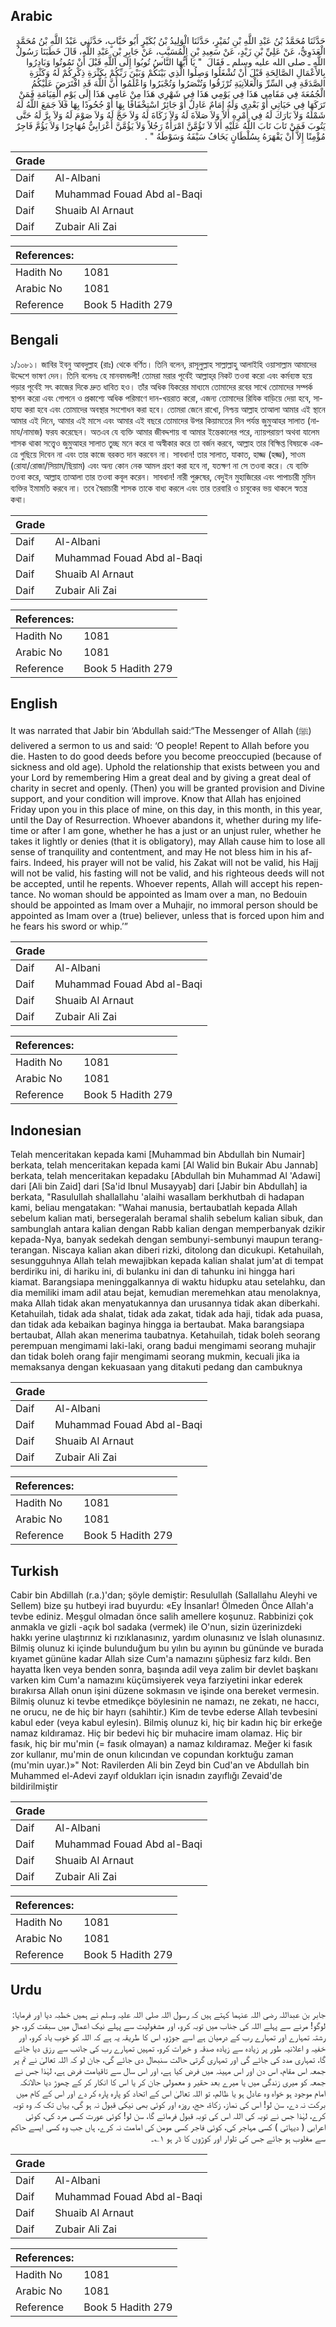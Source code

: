 ## Arabic


<div dir="rtl" lang="ar" style={{fontSize:'larger',backgroundColor:'#f8f9fa',padding:20}}>
حَدَّثَنَا مُحَمَّدُ بْنُ عَبْدِ اللَّهِ بْنِ نُمَيْرٍ، حَدَّثَنَا الْوَلِيدُ بْنُ بُكَيْرٍ أَبُو خَبَّابٍ، حَدَّثَنِي عَبْدُ اللَّهِ بْنُ مُحَمَّدٍ الْعَدَوِيُّ، عَنْ عَلِيِّ بْنِ زَيْدٍ، عَنْ سَعِيدِ بْنِ الْمُسَيَّبِ، عَنْ جَابِرِ بْنِ عَبْدِ اللَّهِ، قَالَ خَطَبَنَا رَسُولُ اللَّهِ ـ صلى الله عليه وسلم ـ فَقَالَ ‏ "‏ يَا أَيُّهَا النَّاسُ تُوبُوا إِلَى اللَّهِ قَبْلَ أَنْ تَمُوتُوا وَبَادِرُوا بِالأَعْمَالِ الصَّالِحَةِ قَبْلَ أَنْ تُشْغَلُوا وَصِلُوا الَّذِي بَيْنَكُمْ وَبَيْنَ رَبِّكُمْ بِكَثْرَةِ ذِكْرِكُمْ لَهُ وَكَثْرَةِ الصَّدَقَةِ فِي السِّرِّ وَالْعَلاَنِيَةِ تُرْزَقُوا وَتُنْصَرُوا وَتُجْبَرُوا وَاعْلَمُوا أَنَّ اللَّهَ قَدِ افْتَرَضَ عَلَيْكُمُ الْجُمُعَةَ فِي مَقَامِي هَذَا فِي يَوْمِي هَذَا فِي شَهْرِي هَذَا مِنْ عَامِي هَذَا إِلَى يَوْمِ الْقِيَامَةِ فَمَنْ تَرَكَهَا فِي حَيَاتِي أَوْ بَعْدِي وَلَهُ إِمَامٌ عَادِلٌ أَوْ جَائِرٌ اسْتِخْفَافًا بِهَا أَوْ جُحُودًا بِهَا فَلاَ جَمَعَ اللَّهُ لَهُ شَمْلَهُ وَلاَ بَارَكَ لَهُ فِي أَمْرِهِ أَلاَ وَلاَ صَلاَةَ لَهُ وَلاَ زَكَاةَ لَهُ وَلاَ حَجَّ لَهُ وَلاَ صَوْمَ لَهُ وَلاَ بِرَّ لَهُ حَتَّى يَتُوبَ فَمَنْ تَابَ تَابَ اللَّهُ عَلَيْهِ أَلاَ لاَ تَؤُمَّنَّ امْرَأَةٌ رَجُلاً وَلاَ يَؤُمَّنَّ أَعْرَابِيٌّ مُهَاجِرًا وَلاَ يَؤُمَّ فَاجِرٌ مُؤْمِنًا إِلاَّ أَنْ يَقْهَرَهُ بِسُلْطَانٍ يَخَافُ سَيْفَهُ وَسَوْطَهُ ‏"‏ ‏.‏
</div>
<div style={{backgroundColor:'#f8f9fa',padding:20, marginBottom: 10}}><table> <thead> <tr> <th>Grade</th> <th></th> </tr> </thead> <tbody> <tr><td>Daif</td><td>Al-Albani</td></tr><tr><td>Daif</td><td>Muhammad Fouad Abd al-Baqi</td></tr><tr><td>Daif</td><td>Shuaib Al Arnaut</td></tr><tr><td>Daif</td><td>Zubair Ali Zai</td></tr></tbody></table><table> <thead> <tr> <th>References:</th> <th></th> </tr> </thead> <tbody><tr><td>Hadith No</td><td>1081</td></tr><tr><td>Arabic No</td><td>1081</td></tr><tr><td>Reference</td><td>Book 5 Hadith 279</td></tr></tbody></table></div>

## Bengali


<div dir="ltr" lang="bn" style={{fontSize:'larger',backgroundColor:'#f8f9fa',padding:20}}>
১/১০৮১। জাবির ইবনু আবদুল্লাহ (রাঃ) থেকে বর্ণিত। তিনি বলেন, রাসূলুল্লাহ সাল্লাল্লাহু আলাইহি ওয়াসাল্লাম আমাদের উদ্দেশে ভাষণ দেন। তিনি বলেনঃ হে মানবমন্ডলী! তোমরা মরার পূর্বেই আল্লাহ্‌র নিকট তওবা করো এবং কর্মব্যস্ত হয়ে পড়ার পূর্বেই সৎ কাজের দিকে দ্রুত ধাবিত হও। তাঁর অধিক যিকরের মাধ্যমে তোমাদের রবের সাথে তোমাদের সম্পর্ক স্থাপন করো এবং গোপনে ও প্রকাশ্যে অধিক পরিমাণে দান-খয়রাত করো, এজন্য তোমাদের রিযিক বাড়িয়ে দেয়া হবে, সাহায্য করা হবে এবং তোমাদের অবস্থার সংশোধন করা হবে। তোমরা জেনে রাখো, নিশ্চয় আল্লাহ তাআলা আমার এই স্থানে আমার এই দিনে, আমার এই মাসে এবং আমার এই বছরে তোমাদের উপর কিয়ামতের দিন পর্যন্ত জুমুআহর সালাত (নামায/নামাজ) ফরয করেছেন। অতএব যে ব্যক্তি আমার জীবদ্দশায় বা আমার ইন্তেকালের পরে, ন্যায়পরায়ণ অথবা যালেম শাসক থাকা সত্ত্বেও জুমুআহর সালাত তুচ্ছ মনে করে বা অস্বীকার করে তা বর্জন করবে, আল্লাহ তার বিক্ষিপ্ত বিষয়কে একত্রে গুছিয়ে দিবেন না এবং তার কাজে বরকত দান করবেন না। সাবধান! তার সালাত, যাকাত, হাজ্জ (হজ্জ), সাওম (রোযা/রোজা/সিয়াম/ছিয়াম) এবং অন্য কোন নেক আমল গ্রহণ করা হবে না, যতক্ষণ না সে তওবা করে। যে ব্যক্তি তওবা করে, আল্লাহ তাআলা তার তওবা কবূল করেন। সাবধান! নারী পুরুষের, বেদুইন মুহাজিরের এবং পাপাচারী মুমিন ব্যক্তির ইমামতি করবে না। তবে স্বৈরাচারী শাসক তাকে বাধ্য করলে এবং তার তরবারি ও চাবুকের ভয় থাকলে স্বতন্ত্র কথা।
</div>
<div style={{backgroundColor:'#f8f9fa',padding:20, marginBottom: 10}}><table> <thead> <tr> <th>Grade</th> <th></th> </tr> </thead> <tbody> <tr><td>Daif</td><td>Al-Albani</td></tr><tr><td>Daif</td><td>Muhammad Fouad Abd al-Baqi</td></tr><tr><td>Daif</td><td>Shuaib Al Arnaut</td></tr><tr><td>Daif</td><td>Zubair Ali Zai</td></tr></tbody></table><table> <thead> <tr> <th>References:</th> <th></th> </tr> </thead> <tbody><tr><td>Hadith No</td><td>1081</td></tr><tr><td>Arabic No</td><td>1081</td></tr><tr><td>Reference</td><td>Book 5 Hadith 279</td></tr></tbody></table></div>

## English


<div dir="ltr" lang="en" style={{fontSize:'larger',backgroundColor:'#f8f9fa',padding:20}}>
It was narrated that Jabir bin ‘Abdullah said:“The Messenger of Allah (ﷺ) delivered a sermon to us and said: ‘O people! Repent to Allah before you die. Hasten to do good deeds before you become preoccupied (because of sickness and old age). Uphold the relationship that exists between you and your Lord by remembering Him a great deal and by giving a great deal of charity in secret and openly. (Then) you will be granted provision and Divine support, and your condition will improve. Know that Allah has enjoined Friday upon you in this place of mine, on this day, in this month, in this year, until the Day of Resurrection. Whoever abandons it, whether during my lifetime or after I am gone, whether he has a just or an unjust ruler, whether he takes it lightly or denies (that it is obligatory), may Allah cause him to lose all sense of tranquility and contentment, and may He not bless him in his affairs. Indeed, his prayer will not be valid, his Zakat will not be valid, his Hajj will not be valid, his fasting will not be valid, and his righteous deeds will not be accepted, until he repents. Whoever repents, Allah will accept his repentance. No woman should be appointed as Imam over a man, no Bedouin should be appointed as Imam over a Muhajir, no immoral person should be appointed as Imam over a (true) believer, unless that is forced upon him and he fears his sword or whip.’”
</div>
<div style={{backgroundColor:'#f8f9fa',padding:20, marginBottom: 10}}><table> <thead> <tr> <th>Grade</th> <th></th> </tr> </thead> <tbody> <tr><td>Daif</td><td>Al-Albani</td></tr><tr><td>Daif</td><td>Muhammad Fouad Abd al-Baqi</td></tr><tr><td>Daif</td><td>Shuaib Al Arnaut</td></tr><tr><td>Daif</td><td>Zubair Ali Zai</td></tr></tbody></table><table> <thead> <tr> <th>References:</th> <th></th> </tr> </thead> <tbody><tr><td>Hadith No</td><td>1081</td></tr><tr><td>Arabic No</td><td>1081</td></tr><tr><td>Reference</td><td>Book 5 Hadith 279</td></tr></tbody></table></div>

## Indonesian


<div dir="ltr" lang="id" style={{fontSize:'larger',backgroundColor:'#f8f9fa',padding:20}}>
Telah menceritakan kepada kami [Muhammad bin Abdullah bin Numair] berkata, telah menceritakan kepada kami [Al Walid bin Bukair Abu Jannab] berkata, telah menceritakan kepadaku [Abdullah bin Muhammad Al 'Adawi] dari [Ali bin Zaid] dari [Sa'id Ibnul Musayyab] dari [Jabir bin Abdullah] ia berkata, "Rasulullah shallallahu 'alaihi wasallam berkhutbah di hadapan kami, beliau mengatakan: "Wahai manusia, bertaubatlah kepada Allah sebelum kalian mati, bersegeralah beramal shalih sebelum kalian sibuk, dan sambunglah antara kalian dengan Rabb kalian dengan memperbanyak dzikir kepada-Nya, banyak sedekah dengan sembunyi-sembunyi maupun terang-terangan. Niscaya kalian akan diberi rizki, ditolong dan dicukupi. Ketahuilah, sesungguhnya Allah telah mewajibkan kepada kalian shalat jum'at di tempat berdiriku ini, di hariku ini, di bulanku ini dan di tahunku ini hingga hari kiamat. Barangsiapa meninggalkannya di waktu hidupku atau setelahku, dan dia memiliki imam adil atau bejat, kemudian meremehkan atau menolaknya, maka Allah tidak akan menyatukannya dan urusannya tidak akan diberkahi. Ketahuilah, tidak ada shalat, tidak ada zakat, tidak ada haji, tidak ada puasa, dan tidak ada kebaikan baginya hingga ia bertaubat. Maka barangsiapa bertaubat, Allah akan menerima taubatnya. Ketahuilah, tidak boleh seorang perempuan mengimami laki-laki, orang badui mengimami seorang muhajir dan tidak boleh orang fajir mengimami seorang mukmin, kecuali jika ia memaksanya dengan kekuasaan yang ditakuti pedang dan cambuknya
</div>
<div style={{backgroundColor:'#f8f9fa',padding:20, marginBottom: 10}}><table> <thead> <tr> <th>Grade</th> <th></th> </tr> </thead> <tbody> <tr><td>Daif</td><td>Al-Albani</td></tr><tr><td>Daif</td><td>Muhammad Fouad Abd al-Baqi</td></tr><tr><td>Daif</td><td>Shuaib Al Arnaut</td></tr><tr><td>Daif</td><td>Zubair Ali Zai</td></tr></tbody></table><table> <thead> <tr> <th>References:</th> <th></th> </tr> </thead> <tbody><tr><td>Hadith No</td><td>1081</td></tr><tr><td>Arabic No</td><td>1081</td></tr><tr><td>Reference</td><td>Book 5 Hadith 279</td></tr></tbody></table></div>

## Turkish


<div dir="ltr" lang="tr" style={{fontSize:'larger',backgroundColor:'#f8f9fa',padding:20}}>
Cabir bin Abdillah (r.a.)'dan; şöyle demiştir: Resulullah (Sallallahu Aleyhi ve Sellem) bize şu hutbeyi irad buyurdu: «Ey İnsanlar! Ölmeden Önce Allah'a tevbe ediniz. Meşgul olmadan önce salih amellere koşunuz. Rabbinizi çok anmakla ve gizli -açık bol sadaka (vermek) ile O'nun, sizin üzerinizdeki hakkı yerine ulaştırınız ki rızıklanasınız, yardım olunasınız ve İslah olunasınız. Bilmiş olunuz ki içinde bulunduğum bu yılın bu ayının bu gününde ve burada kıyamet gününe kadar Allah size Cum'a namazını şüphesiz farz kıldı. Ben hayatta İken veya benden sonra, başında adil veya zalim bir devlet başkanı varken kim Cum'a namazını küçümsiyerek veya farziyetini inkar ederek bırakırsa Allah onun işini düzene sokmasın ve işinde ona bereket vermesin. Bilmiş olunuz ki tevbe etmedikçe böylesinin ne namazı, ne zekatı, ne haccı, ne orucu, ne de hiç bir hayrı (sahihtir.) Kim de tevbe ederse Allah tevbesini kabul eder (veya kabul eylesin). Bilmiş olunuz ki, hiç bir kadın hiç bir erkeğe namaz kıldıramaz. Hiç bir bedevi hiç bir muhacire imam olamaz. Hiç bir fasık, hiç bir mu'min (= fasık olmayan) a namaz kıldıramaz. Meğer ki fasık zor kullanır, mu'min de onun kılıcından ve copundan korktuğu zaman (mu'min uyar.)»" Not: Ravilerden Ali bin Zeyd bin Cud'an ve Abdullah bin Muhammed el-Adevi zayıf oldukları için isnadın zayıflığı Zevaid'de bildirilmiştir
</div>
<div style={{backgroundColor:'#f8f9fa',padding:20, marginBottom: 10}}><table> <thead> <tr> <th>Grade</th> <th></th> </tr> </thead> <tbody> <tr><td>Daif</td><td>Al-Albani</td></tr><tr><td>Daif</td><td>Muhammad Fouad Abd al-Baqi</td></tr><tr><td>Daif</td><td>Shuaib Al Arnaut</td></tr><tr><td>Daif</td><td>Zubair Ali Zai</td></tr></tbody></table><table> <thead> <tr> <th>References:</th> <th></th> </tr> </thead> <tbody><tr><td>Hadith No</td><td>1081</td></tr><tr><td>Arabic No</td><td>1081</td></tr><tr><td>Reference</td><td>Book 5 Hadith 279</td></tr></tbody></table></div>

## Urdu


<div dir="rtl" lang="ur" style={{fontSize:'larger',backgroundColor:'#f8f9fa',padding:20}}>
جابر بن عبداللہ رضی اللہ عنہما کہتے ہیں کہ رسول اللہ صلی اللہ علیہ وسلم نے ہمیں خطبہ دیا اور فرمایا: لوگو! مرنے سے پہلے اللہ کی جناب میں توبہ کرو، اور مشغولیت سے پہلے نیک اعمال میں سبقت کرو، جو رشتہ تمہارے اور تمہارے رب کے درمیان ہے اسے جوڑو، اس کا طریقہ یہ ہے کہ اللہ کو خوب یاد کرو، اور خفیہ و اعلانیہ طور پر زیادہ سے زیادہ صدقہ و خیرات کرو، تمہیں تمہارے رب کی جانب سے رزق دیا جائے گا، تمہاری مدد کی جائے گی اور تمہاری گرتی حالت سنبھال دی جائے گی، جان لو کہ اللہ تعالیٰ نے تم پر جمعہ اس مقام، اس دن اور اس مہینہ میں فرض کیا ہے، اور اس سال سے تاقیامت فرض ہے، لہٰذا جس نے جمعہ کو میری زندگی میں یا میرے بعد حقیر و معمولی جان کر یا اس کا انکار کر کے چھوڑ دیا حالانکہ امام موجود ہو خواہ وہ عادل ہو یا ظالم، تو اللہ تعالیٰ اس کے اتحاد کو پارہ پارہ کر دے اور اس کے کام میں برکت نہ دے، سن لو! اس کی نماز، زکاۃ، حج، روزہ اور کوئی بھی نیکی قبول نہ ہو گی، یہاں تک کہ وہ توبہ کرے، لہٰذا جس نے توبہ کی اللہ اس کی توبہ قبول فرمائے گا، سن لو! کوئی عورت کسی مرد کی، کوئی اعرابی ( دیہاتی ) کسی مہاجر کی، کوئی فاجر کسی مومن کی امامت نہ کرے، ہاں جب وہ کسی ایسے حاکم سے مغلوب ہو جائے جس کی تلوار اور کوڑوں کا ڈر ہو ۱؎۔
</div>
<div style={{backgroundColor:'#f8f9fa',padding:20, marginBottom: 10}}><table> <thead> <tr> <th>Grade</th> <th></th> </tr> </thead> <tbody> <tr><td>Daif</td><td>Al-Albani</td></tr><tr><td>Daif</td><td>Muhammad Fouad Abd al-Baqi</td></tr><tr><td>Daif</td><td>Shuaib Al Arnaut</td></tr><tr><td>Daif</td><td>Zubair Ali Zai</td></tr></tbody></table><table> <thead> <tr> <th>References:</th> <th></th> </tr> </thead> <tbody><tr><td>Hadith No</td><td>1081</td></tr><tr><td>Arabic No</td><td>1081</td></tr><tr><td>Reference</td><td>Book 5 Hadith 279</td></tr></tbody></table></div>